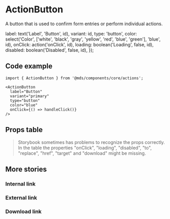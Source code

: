 
<Meta title="Components/core/actions/ActionButton" component={ActionButton} />

# ActionButton

A button that is used to confirm form entries or perform individual actions.

  label: text('Label', 'Button', id),
  variant: id,
  type: 'button',
  color: select('Color', ['white', 'black', 'gray', 'yellow', 'red', 'blue', 'green'], 'blue', id),
  onClick: action('onClick', id),
  loading: boolean('Loading', false, id),
  disabled: boolean('Disabled', false, id),
});

<Preview withToolbar>
  <Story name="Primary">
    <ActionButton {...getProps('primary')} />
  </Story>
  <Story name="Secondary">
    <ActionButton {...getProps('secondary')} />
  </Story>
  <Story name="Tertiary">
    <ActionButton {...getProps('tertiary')} />
  </Story>
</Preview>

## Code example

```tsx
import { ActionButton } from '@mds/components/core/actions';
```

```tsx
<ActionButton
  label="Button"
  variant="primary"
  type="button"
  color="blue"
  onClick={() => handleClick()}
/>
```

## Props table

<Props of={ActionButton} />

> Storybook sometimes has problems to recognize the props correctly. In the table the properties "onClick", "loading", "disabled", "to", "replace", "href", "target" and "download" might be missing.

## More stories

### Internal link

<Preview withToolbar>
  <Story name="Internal link">
    <ActionButton label="Settings" variant="secondary" type="link" to="/settings" />
  </Story>
</Preview>

### External link

<Preview withToolbar>
  <Story name="External link">
    <ActionButton
      label="Sign up"
      variant="primary"
      color="gray"
      type="link"
      href="https://www.example.com/signup"
      target="_blank"
    />
  </Story>
</Preview>

### Download link

<Preview withToolbar>
  <Story name="Download link">
    <ActionButton
      label="Download"
      variant="tertiary"
      type="link"
      href="https://www.example.com/invoice.pdf"
      download="invoice.pdf"
    />
  </Story>
</Preview>
